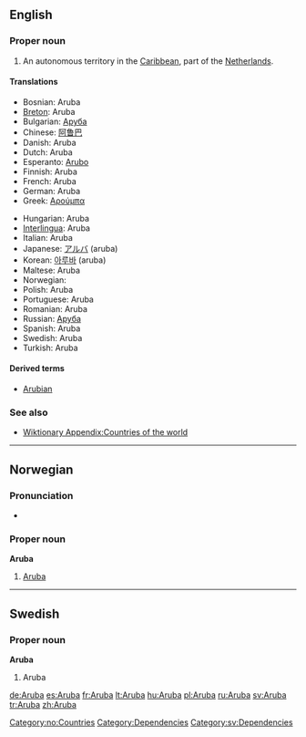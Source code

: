 {{wikipedia}}
==English==

===Proper noun===
{{en-proper noun}}

# An autonomous territory in the [[Caribbean]], part of the [[Netherlands]].

====Translations====
{{trans-top|autonomous territory of the Netherlands in the Caribbean}}
*Bosnian: Aruba {{f}}
*[[Breton]]: Aruba
*Bulgarian: [[Аруба]]
*Chinese: [[阿鲁巴]]
*Danish: Aruba
*Dutch: Aruba
*Esperanto: [[Arubo]]
*Finnish: Aruba
*French: Aruba
*German: Aruba
*Greek: [[Αρούμπα]]
{{trans-mid}}
*Hungarian: Aruba
*[[Interlingua]]: Aruba
*Italian: Aruba
*Japanese: [[アルバ]] (aruba)
*Korean: [[아루바]] (aruba)
*Maltese: Aruba
*Norwegian: {{t-|no|Aruba}}
*Polish: Aruba
*Portuguese: Aruba
*Romanian: Aruba {{f}}
*Russian: [[Аруба]]
*Spanish: Aruba
*Swedish: Aruba
*Turkish: Aruba
{{trans-bottom}}

====Derived terms====
* [[Arubian]]

===See also===
*[[Wiktionary Appendix:Countries of the world]]

----

==Norwegian==

===Pronunciation===
*{{IPA|/ɑɾʉːbɑ/}}

===Proper noun===
'''Aruba'''

# [[#English|Aruba]]

[[Category:no:Countries]]

----

==Swedish==

===Proper noun===
'''Aruba'''

# Aruba

[[Category:Dependencies]]
[[Category:sv:Dependencies]]

[[de:Aruba]]
[[es:Aruba]]
[[fr:Aruba]]
[[lt:Aruba]]
[[hu:Aruba]]
[[pl:Aruba]]
[[ru:Aruba]]
[[sv:Aruba]]
[[tr:Aruba]]
[[zh:Aruba]]